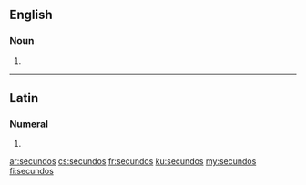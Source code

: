 ==English==

===Noun===
{{head|en|noun plural form}}

# {{plural of|secundo|lang=en}}

----

==Latin==

===Numeral===
{{la-num-form|secundōs}}

# {{inflection of|secundus||acc|m|p|lang=la}}

[[ar:secundos]]
[[cs:secundos]]
[[fr:secundos]]
[[ku:secundos]]
[[my:secundos]]
[[fi:secundos]]